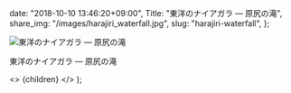 
  date: "2018-10-10 13:46:20+09:00",
  Title: "東洋のナイアガラ ― 原尻の滝",
  share_img: "/images/harajiri_waterfall.jpg",
  slug: "harajiri-waterfall",
};

![東洋のナイアガラ ― 原尻の滝](/images/harajiri_waterfall.jpg)

<span className="caption">東洋のナイアガラ ― 原尻の滝</span>

  <>
    <Head>
      <title>{meta.Title} | 異郷好実</title>
    </Head>
    <PostLayout meta={meta}>{children}</PostLayout>
  </>
);
